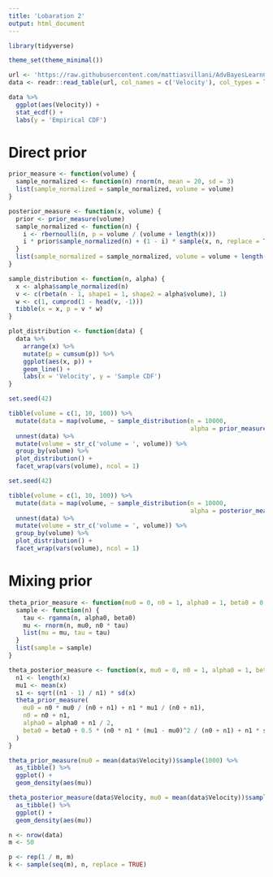 ```yaml
---
title: 'Lobaration 2'
output: html_document
---
```


```r
library(tidyverse)

theme_set(theme_minimal())
```

```r
url <- 'https://raw.githubusercontent.com/mattiasvillani/AdvBayesLearnCourse/master/Labs/GalaxyData.dat'
data <- readr::read_table(url, col_names = c('Velocity'), col_types = list(Velocity = 'd'))
```

```r
data %>%
  ggplot(aes(Velocity)) +
  stat_ecdf() +
  labs(y = 'Empirical CDF')
```

# Direct prior

```r
prior_measure <- function(volume) {
  sample_normalized <- function(n) rnorm(n, mean = 20, sd = 3)
  list(sample_normalized = sample_normalized, volume = volume)
}

posterior_measure <- function(x, volume) {
  prior <- prior_measure(volume)
  sample_normalized <- function(n) {
    i <- rbernoulli(n, p = volume / (volume + length(x)))
    i * prior$sample_normalized(n) + (1 - i) * sample(x, n, replace = TRUE)
  }
  list(sample_normalized = sample_normalized, volume = volume + length(x))
}

sample_distribution <- function(n, alpha) {
  x <- alpha$sample_normalized(n)
  v <- c(rbeta(n - 1, shape1 = 1, shape2 = alpha$volume), 1)
  w <- c(1, cumprod(1 - head(v, -1)))
  tibble(x = x, p = v * w)
}

plot_distribution <- function(data) {
  data %>%
    arrange(x) %>%
    mutate(p = cumsum(p)) %>%
    ggplot(aes(x, p)) +
    geom_line() +
    labs(x = 'Velocity', y = 'Sample CDF')
}
```

```r
set.seed(42)

tibble(volume = c(1, 10, 100)) %>%
  mutate(data = map(volume, ~ sample_distribution(n = 10000,
                                                  alpha = prior_measure(.x)))) %>%
  unnest(data) %>%
  mutate(volume = str_c('volume = ', volume)) %>%
  group_by(volume) %>%
  plot_distribution() +
  facet_wrap(vars(volume), ncol = 1)
```

```r
set.seed(42)

tibble(volume = c(1, 10, 100)) %>%
  mutate(data = map(volume, ~ sample_distribution(n = 10000,
                                                  alpha = posterior_measure(data$Velocity, .x)))) %>%
  unnest(data) %>%
  mutate(volume = str_c('volume = ', volume)) %>%
  group_by(volume) %>%
  plot_distribution() +
  facet_wrap(vars(volume), ncol = 1)
```

# Mixing prior

```r
theta_prior_measure <- function(mu0 = 0, n0 = 1, alpha0 = 1, beta0 = 0.5) {
  sample <- function(n) {
    tau <- rgamma(n, alpha0, beta0)
    mu <- rnorm(n, mu0, n0 * tau)
    list(mu = mu, tau = tau)
  }
  list(sample = sample)
}

theta_posterior_measure <- function(x, mu0 = 0, n0 = 1, alpha0 = 1, beta0 = 0.5) {
  n1 <- length(x)
  mu1 <- mean(x)
  s1 <- sqrt((n1 - 1) / n1) * sd(x)
  theta_prior_measure(
    mu0 = n0 * mu0 / (n0 + n1) + n1 * mu1 / (n0 + n1),
    n0 = n0 + n1,
    alpha0 = alpha0 + n1 / 2,
    beta0 = beta0 + 0.5 * (n0 * n1 * (mu1 - mu0)^2 / (n0 + n1) + n1 * s1^2)
  )
}
```

```r
theta_prior_measure(mu0 = mean(data$Velocity))$sample(1000) %>%
  as_tibble() %>%
  ggplot() +
  geom_density(aes(mu))
```

```r
theta_posterior_measure(data$Velocity, mu0 = mean(data$Velocity))$sample(1000) %>%
  as_tibble() %>%
  ggplot() +
  geom_density(aes(mu))
```

```r
n <- nrow(data)
m <- 50

p <- rep(1 / m, m)
k <- sample(seq(m), n, replace = TRUE)
```

